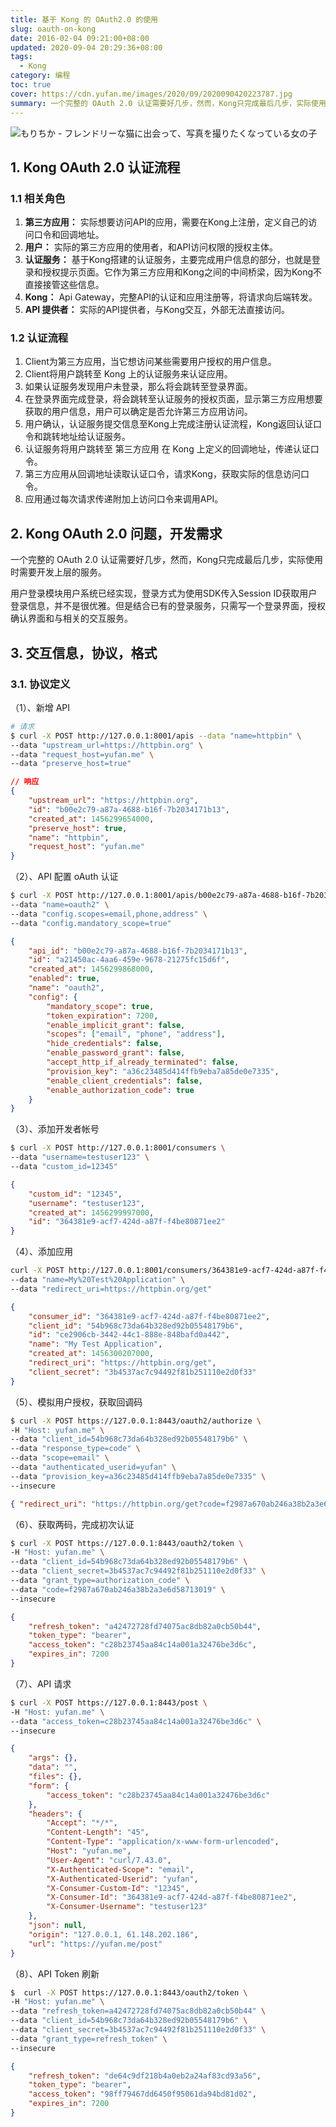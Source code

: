 ```yaml
---
title: 基于 Kong 的 OAuth2.0 的使用
slug: oauth-on-kong
date: 2016-02-04 09:21:00+08:00
updated: 2020-09-04 20:29:36+08:00
tags:
  - Kong
category: 编程
toc: true
cover: https://cdn.yufan.me/images/2020/09/2020090420223787.jpg
summary: 一个完整的 OAuth 2.0 认证需要好几步，然而，Kong只完成最后几步，实际使用时需要开发上层的服务。
---
```


![もりちか - フレンドリーな猫に出会って、写真を撮りたくなっている女の子](https://cdn.yufan.me/images/2020/09/2020090420290983.jpg)

## 1. Kong OAuth 2.0 认证流程

### 1.1 相关角色

1. **第三方应用：** 实际想要访问API的应用，需要在Kong上注册，定义自己的访问口令和回调地址。
2. **用户：** 实际的第三方应用的使用者，和API访问权限的授权主体。
3. **认证服务：** 基于Kong搭建的认证服务，主要完成用户信息的部分，也就是登录和授权提示页面。它作为第三方应用和Kong之间的中间桥梁，因为Kong不直接接管这些信息。
4. **Kong：** Api Gateway，完整API的认证和应用注册等，将请求向后端转发。
5. **API 提供者：** 实际的API提供者，与Kong交互，外部无法直接访问。

### 1.2 认证流程

1. Client为第三方应用，当它想访问某些需要用户授权的用户信息。
2. Client将用户跳转至 Kong 上的认证服务来认证应用。
3. 如果认证服务发现用户未登录，那么将会跳转至登录界面。
4. 在登录界面完成登录，将会跳转至认证服务的授权页面，显示第三方应用想要获取的用户信息，用户可以确定是否允许第三方应用访问。
5. 用户确认，认证服务提交信息至Kong上完成注册认证流程，Kong返回认证口令和跳转地址给认证服务。
6. 认证服务将用户跳转至 第三方应用 在 Kong 上定义的回调地址，传递认证口令。
7. 第三方应用从回调地址读取认证口令，请求Kong，获取实际的信息访问口令。
8. 应用通过每次请求传递附加上访问口令来调用API。

## 2. Kong OAuth 2.0 问题，开发需求

一个完整的 OAuth 2.0 认证需要好几步，然而，Kong只完成最后几步，实际使用时需要开发上层的服务。

用户登录模块用户系统已经实现，登录方式为使用SDK传入Session ID获取用户登录信息，并不是很优雅。但是结合已有的登录服务，只需写一个登录界面，授权确认界面和与相关的交互服务。

## 3. 交互信息，协议，格式

### 3.1. 协议定义

（1）、新增 API

```bash
# 请求
$ curl -X POST http://127.0.0.1:8001/apis --data "name=httpbin" \
--data "upstream_url=https://httpbin.org" \
--data "request_host=yufan.me" \
--data "preserve_host=true"
```

```json
// 响应
{
	"upstream_url": "https://httpbin.org",
	"id": "b00e2c79-a87a-4688-b16f-7b2034171b13",
	"created_at": 1456299654000,
	"preserve_host": true,
	"name": "httpbin",
	"request_host": "yufan.me"
}
```

（2）、API 配置 oAuth 认证

```bash
$ curl -X POST http://127.0.0.1:8001/apis/b00e2c79-a87a-4688-b16f-7b2034171b13/plugins \
--data "name=oauth2" \
--data "config.scopes=email,phone,address" \
--data "config.mandatory_scope=true"
```

```json
{
	"api_id": "b00e2c79-a87a-4688-b16f-7b2034171b13",
	"id": "a21450ac-4aa6-459e-9678-21275fc15d6f",
	"created_at": 1456299868000,
	"enabled": true,
	"name": "oauth2",
	"config": {
		"mandatory_scope": true,
		"token_expiration": 7200,
		"enable_implicit_grant": false,
		"scopes": ["email", "phone", "address"],
		"hide_credentials": false,
		"enable_password_grant": false,
		"accept_http_if_already_terminated": false,
		"provision_key": "a36c23485d414ffb9eba7a85de0e7335",
		"enable_client_credentials": false,
		"enable_authorization_code": true
	}
}
```

（3）、添加开发者帐号

```bash
$ curl -X POST http://127.0.0.1:8001/consumers \
--data "username=testuser123" \
--data "custom_id=12345"
```

```json
{
	"custom_id": "12345",
	"username": "testuser123",
	"created_at": 1456299997000,
	"id": "364381e9-acf7-424d-a87f-f4be80871ee2"
}
```

（4）、添加应用

```bash
curl -X POST http://127.0.0.1:8001/consumers/364381e9-acf7-424d-a87f-f4be80871ee2/oauth2 \
--data "name=My%20Test%20Application" \
--data "redirect_uri=https://httpbin.org/get"
```

```json
{
	"consumer_id": "364381e9-acf7-424d-a87f-f4be80871ee2",
	"client_id": "54b968c73da64b328ed92b05548179b6",
	"id": "ce2906cb-3442-44c1-888e-848bafd0a442",
	"name": "My Test Application",
	"created_at": 1456300207000,
	"redirect_uri": "https://httpbin.org/get",
	"client_secret": "3b4537ac7c94492f81b251110e2d0f33"
}
```

（5）、模拟用户授权，获取回调码

```bash
$ curl -X POST https://127.0.0.1:8443/oauth2/authorize \
-H "Host: yufan.me" \
--data "client_id=54b968c73da64b328ed92b05548179b6" \
--data "response_type=code" \
--data "scope=email" \
--data "authenticated_userid=yufan" \
--data "provision_key=a36c23485d414ffb9eba7a85de0e7335" \
--insecure
```

```json
{ "redirect_uri": "https://httpbin.org/get?code=f2987a670ab246a38b2a3e6d58713019" }
```

（6）、获取两码，完成初次认证

```bash
$ curl -X POST https://127.0.0.1:8443/oauth2/token \
-H "Host: yufan.me" \
--data "client_id=54b968c73da64b328ed92b05548179b6" \
--data "client_secret=3b4537ac7c94492f81b251110e2d0f33" \
--data "grant_type=authorization_code" \
--data "code=f2987a670ab246a38b2a3e6d58713019" \
--insecure
```

```json
{
	"refresh_token": "a42472728fd74075ac8db82a0cb50b44",
	"token_type": "bearer",
	"access_token": "c28b23745aa84c14a001a32476be3d6c",
	"expires_in": 7200
}
```

（7）、API 请求

```bash
$ curl -X POST https://127.0.0.1:8443/post \
-H "Host: yufan.me" \
--data "access_token=c28b23745aa84c14a001a32476be3d6c" \
--insecure
```

```json
{
	"args": {},
	"data": "",
	"files": {},
	"form": {
		"access_token": "c28b23745aa84c14a001a32476be3d6c"
	},
	"headers": {
		"Accept": "*/*",
		"Content-Length": "45",
		"Content-Type": "application/x-www-form-urlencoded",
		"Host": "yufan.me",
		"User-Agent": "curl/7.43.0",
		"X-Authenticated-Scope": "email",
		"X-Authenticated-Userid": "yufan",
		"X-Consumer-Custom-Id": "12345",
		"X-Consumer-Id": "364381e9-acf7-424d-a87f-f4be80871ee2",
		"X-Consumer-Username": "testuser123"
	},
	"json": null,
	"origin": "127.0.0.1, 61.148.202.186",
	"url": "https://yufan.me/post"
}
```

（8）、API Token 刷新

```bash
$  curl -X POST https://127.0.0.1:8443/oauth2/token \
-H "Host: yufan.me" \
--data "refresh_token=a42472728fd74075ac8db82a0cb50b44" \
--data "client_id=54b968c73da64b328ed92b05548179b6" \
--data "client_secret=3b4537ac7c94492f81b251110e2d0f33" \
--data "grant_type=refresh_token" \
--insecure
```

```json
{
	"refresh_token": "de64c9df218b4a0eb2a24af83cd93a56",
	"token_type": "bearer",
	"access_token": "98ff79467dd6450f95061da94bd81d02",
	"expires_in": 7200
}
```
